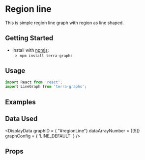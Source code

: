 
# Region line

This is simple region line graph with region as line shaped.

## Getting Started

- Install with [npmjs](https://www.npmjs.com):
  - `npm install terra-graphs`

## Usage

```jsx
import React from 'react';
import LineGraph from 'terra-graphs';
```
## Examples
<LineGraph />

## Data Used
<DisplayData graphID = { "#regionLine"} dataArrayNumber = {[5]} graphConfig = { 'LINE_DEFAULT' } />

## Props
<PropsTable />